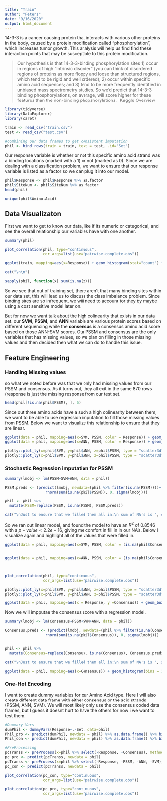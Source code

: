 ```yaml
---
title: "Train"
author: "Peters"
date: "9/16/2020"
output: html_document
---
```

14-3-3 is a cancer causing protein that interacts with various other proteins in the body, caused by a protein modification called  "phosphorylation", which increases tumor growth. This analysis will help us find find these interaction points that may be susceptible to this protein modification.

>Our hypothesis is that 14-3-3-binding phosphorylation sites 1) occur in regions of high "intrinsic disorder" (you can think of disordered regions of proteins as more floppy and loose than structured regions, which tend to be rigid and well ordered); 2) occur within specific amino acid sequences; and 3) tend to be more frequently identified in unbiased mass spectrometry studies. So we'd predict that 14-3-3 binding phosphorylations, on average, will score higher for these features than the non-binding phopshorylations. -Kaggle Overview


```r
library(tidyverse)
library(DataExplorer)
library(caret)

train <- read_csv("train.csv")
test <- read_csv("test.csv")

#combining our data frames to get consistent imputation
phil <- bind_rows(train = train, test = test, .id="Set")
```

Our response variable is whether or not this specific amino acid strand was a binding locations (marked with a 1) or not (marked as 0). Since we are dealing with a classification problem, we want to ensure that our response variable is listed as a factor so we can plug it into our model.

```r
phil$Response <- phil$Response %>% as.factor
phil$SiteNum <- phil$SiteNum %>% as.factor
head(phil)

unique(phil$Amino.Acid)
```

## Data Visualizaton

First we want to get to know our data, like if its numeric or categorical, and see the overall relationship our variables have with one another.

```r
summary(phil)

plot_correlation(phil, type="continuous", 
                 cor_args=list(use="pairwise.complete.obs"))

ggplot(train, mapping=aes(x=Response)) + geom_histogram(stat="count") + ggtitle("Distribution of Response Variable in 'train' Set") + theme_classic()

cat("\n\n")

sapply(phil, function(x) sum(is.na(x)))
```

So we see that out of training set, there aren't that many binding sites within our data set, this will lead us to discuss the class imbalance problem. Since binding sites are so infrequent, we will need to account for they by maybe using a cost sensitive model later on.

But for now we want talk about the high colinearity that exists in our data set. our **SVM**, **PSSM**, and **ANN** variable are various protein scores based on different sequencing while the **consensus** is a consensus amino acid score based on those ANN-SVM scores. Our PSSM and consensus are the only variables that has missing values, so we plan on filling in those missing values and then decided then what we can do to handle this issue.

## Feature Engineering

### Handling Missing values
so what we noted before was that we only had missing values from our PSSM and consensus. As it turns out, they all exit in the same 870 rows (response is just the missing response from our test set.
```r
head(phil[!is.na(phil$PSSM), ], 5)
```
Since out three amino acids have a such a high colinearity between them, we want to be able to use regression imputation to fill those missing values from PSSM. Below we want to visualize this relationship to ensure that they are linear.

```r
ggplot(data = phil, mapping=aes(x=SVM, PSSM, color = Response)) + geom_point() + ggtitle("SVM vs PSSM") + theme_classic()
ggplot(data = phil, mapping=aes(x=ANN, PSSM, color = Response)) + geom_point() + ggtitle("ANN vs PSSM") + theme_classic()

plotly::plot_ly(x=phil$SVM, y=phil$ANN, z=phil$PSSM, type = "scatter3d", mode="markers")
plotly::plot_ly(x=phil$SVM, y=phil$ANN, z=phil$PSSM, type = "scatter3d", mode="markers", color = phil$Response)
```


### Stochastic Regression imputation for PSSM

```r
summary(lmobj <- lm(PSSM~SVM+ANN, data = phil))

PSSM.preds <- (predict(lmobj, newdata=(phil %>% filter(is.na(PSSM))))+
                  rnorm(sum(is.na(phil$PSSM)), 0, sigma(lmobj)))

phil <- phil %>%
  mutate(PSSM=replace(PSSM, is.na(PSSM), PSSM.preds))

cat("\nJust to ensure that we filled them all in:\n sum of NA's is ", sum(is.na(phil$PSSM)))
```

So we ran out linear model, and found the model to have an $R^2$ of $0.8546$ with a $p-value < 2.2e-16$, giving me comfort in fill in in our NA's. Below I visualize again and highlight all of the values that were filled in.

```r
ggplot(data = phil, mapping=aes(x=SVM, PSSM, color = (is.na(phil$Consensus)))) + geom_point() + labs(color = "Imputated Values") + ggtitle("SVM vs PSSM after Imputation") + theme_classic()


ggplot(data = phil, mapping=aes(x=ANN, PSSM, color = (is.na(phil$Consensus)))) + geom_point() + labs(color = "Imputated Values")  + ggtitle("ANN vs PSSM after Imputation") + theme_classic()



plot_correlation(phil, type="continuous", 
                 cor_args=list(use="pairwise.complete.obs"))
```


```r
plotly::plot_ly(x=phil$SVM, y=phil$ANN, z=phil$PSSM, type = "scatter3d", mode="markers", color = (is.na(phil$Consensus)))
plotly::plot_ly(x=phil$SVM, y=phil$ANN, z=phil$PSSM, type = "scatter3d", mode="markers", color = phil$Response)
```

```r
ggplot(data = phil, mapping=aes(x = Response, y =Consensus)) + geom_boxplot() + theme_classic() #+ labs(color = "Imputated Values")  + ggtitle("ANN vs PSSM after Imputation") + theme_classic()
```


Now we will impputae the consensus score with a regression model.

```r
summary(lmobj <- lm(Consensus~PSSM+SVM+ANN, data = phil))

Consensus.preds <- (predict(lmobj, newdata=(phil %>% filter(is.na(Consensus))))+
                  rnorm(sum(is.na(phil$Consensus)), 0, sigma(lmobj)))


phil <- phil %>%
  mutate(Consensus=replace(Consensus, is.na(Consensus), Consensus.preds))

cat("\nJust to ensure that we filled them all in:\n sum of NA's is ", sum(is.na(phil$Consensus)))

ggplot(data = phil, mapping=aes(x=Consensus)) + geom_histogram(bins = 15) + ggtitle("Distribution of Consensus scores") + theme_classic()

```



### One-Hot Encoding

I want to create dummy variables for our Amino Acid type. Here I will also create different data frame with either consensus or the acid strands (PSSM, ANN, SVM). We will most likely only use the consensus coded data frames, but I guess it doesnt hurt to have the others for now i we want to test them.

```r
#Dummary Vars
dumPhil <- dummyVars(Response~.-Set, data=phil)
Phil_pro <- predict(dumPhil, newdata = phil) %>% as.data.frame() %>% bind_cols(., phil %>% select(-Set, -Response, -Consensus))
Phil_con <- predict(dumPhil, newdata = phil) %>% as.data.frame() %>% bind_cols(., phil %>% select(-Set, -Response, -PSSM, -ANN, -SVM))

#PreProcessing
pcTranss <- preProcess(x=phil %>% select(-Response, -Consensus), method = "pca")
pc_pro <- predict(pcTranss, newdata = phil)
pcTranss <- preProcess(x=phil %>% select(-Response, -PSSM, -ANN, -SVM), method = "pca")
pc_con <- predict(pcTranss, newdata = phil)


```

```r
plot_correlation(pc_con, type="continuous", 
                 cor_args=list(use="pairwise.complete.obs"))

plot_correlation(pc_pro, type="continuous", 
                 cor_args=list(use="pairwise.complete.obs"))
```

